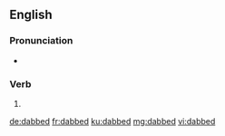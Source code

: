 ==English==

===Pronunciation===
* {{IPA|/dæbd/|lang=en}}

===Verb===
{{head|en|verb form}}

# {{en-past of|dab}}

[[de:dabbed]]
[[fr:dabbed]]
[[ku:dabbed]]
[[mg:dabbed]]
[[vi:dabbed]]